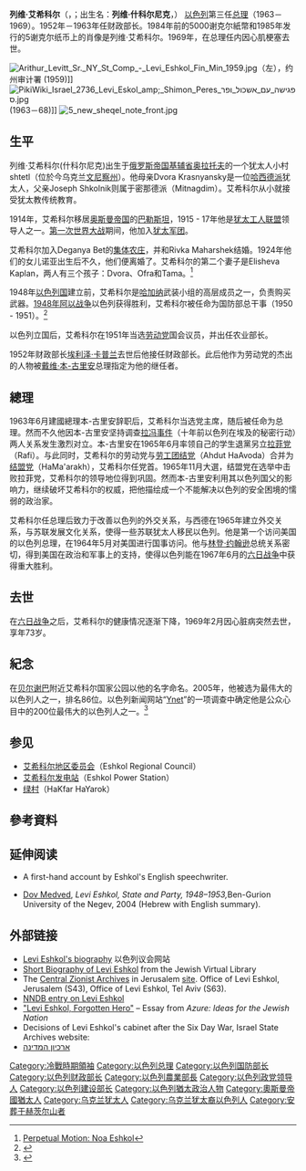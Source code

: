 {{Infobox Prime Minister
|name           =列维·艾希科尔<br />לֵוִי אֶשְׁכּוֹל
|birthname      =Levi Shkolnik
|image          =Portrait of prime minister Levy Eshkol. August 1963. D699-070.jpg
|office         ={{flagicon|Israel}} 第3任[[以色列总理|以色列总理]]
|president      =[[扎勒曼·夏扎尔|扎勒曼·夏扎尔]]
|term_start     =1963年6月21日
|term_end       = {{box|1969年2月26日}}
|predecessor    =[[戴维·本-古里安|戴维·本-古里安]]
|successor      =Yigal Allon {{small|(代理)}}<br>[[果尔达·梅厄|果尔达·梅厄]]（正任）
|office2        =[[以色列国防部|以色列国防部长]]
|primeminister2 ='''本人'''
|term_start2    = 1963年6月26日
|term_end2      = 1967年6月5日
|predecessor2   =[[戴维·本-古里安|戴维·本-古里安]]
|successor2     =[[摩西·达扬|摩西·达扬]]
|birth_date     ={{birth date|df=yes|1895|10|25}}
|birth_place    ={{flag|Russian Empire}}[[基輔省|基輔省]][[奥拉托夫|奥拉托夫]]
|death_date     ={{death date and age|df=yes|1969|2|26|1895|10|25}}
|death_place    ={{以色列}}[[耶路撒冷|耶路撒冷]]
|resting_place  = {{ISR}}[[耶路撒冷|耶路撒冷]][[赫茨爾山|赫茨爾山]]
|spouse         = Rebecca Maharshek{{small|(div. 1927)}}<br>Elisheva Eshkol{{small|(d. 1959)}}<br>Miriam Eshkol{{small|(until his death)}}
|children       = 4
|party          =[[以色列劳动党|劳动党]] <br>{{le|結盟黨 (以色列)|Alignment (Israel)|结盟党}}
|religion       =[[犹太教|犹太教]]
|signature      =Levi Eshkol signature.svg
}}
'''列维·艾希科尔'''（'''{{Audio|He-Levi_Eshkol.ogg|Levi Eshkol}}'''，{{lang-he-n|'''לֵוִי אֶשְׁכּוֹל'''}}；出生名：'''列维·什科尔尼克'''，{{bd|1895年|10月25日|1969年|2月26日}}） [[以色列|以色列]]第三任[[以色列总理|总理]]（1963－1969）。1952年－1963年任财政部长。1984年前的5000谢克尔紙幣和1985年发行的5谢克尔纸币上的肖像是列维·艾希科尔。1969年，在总理任内因心肌梗塞去世。

[[File:Arithur_Levitt_Sr._NY_St_Comp_-_Levi_Eshkol_Fin_Min_1959.jpg|thumb]]（左），约州审计署 (1959)]]
[[File:PikiWiki_Israel_2736_Levi_Eskol_amp;_Shimon_Peres_פגישה_עם_אשכול_ופרס.jpg|thumb]] (1963－68)]]
[[File:5_new_sheqel_note_front.jpg|thumb]]

==生平==
列维·艾希科尔(什科尔尼克)出生于[[俄罗斯帝国|俄罗斯帝国]][[基辅省|基辅省]][[奥拉托夫|奥拉托夫]]的一个犹太人小村shtetl（位於今乌克兰[[文尼察州|文尼察州]]）。他母亲Dvora Krasnyansky是一位[[哈西德派犹太教|哈西德派]]犹太人，父亲Joseph Shkolnik则属于密那德派（Mitnagdim）。艾希科尔从小就接受犹太教传统教育。

1914年，艾希科尔移居[[奥斯曼帝国|奥斯曼帝国]]的[[巴勒斯坦地區|巴勒斯坦]]，1915 - 17年他是[[犹太工人联盟|犹太工人联盟]]领导人之一。[[第一次世界大战|第一次世界大战]]期间，他加入[[犹太军团|犹太军团]]。

艾希科尔加入Deganya Bet的[[基布兹|集体农庄]]，并和Rivka Maharshek结婚。1924年他们的女儿诺亚出生后不久，他们便离婚了。艾希科尔的第二个妻子是Elisheva Kaplan，两人有三个孩子：Dvora、Ofra和Tama。<ref>[http://www.haaretz.com/hasen/spages/1118230.html Perpetual Motion: Noa Eshkol]</ref>

1948年[[以色列国|以色列国]]建立前，艾希科尔是[[哈加纳|哈加纳]]武装小组的高层成员之一，负责购买武器。[[第一次中东战争|1948年阿以战争]]以色列获得胜利，艾希科尔被任命为国防部总干事（1950 - 1951）。<ref>{{Cite web |url=http://www.mfa.gov.il/MFA/Facts+About+Israel/State/Levi+Eshkol.htm?WBCMODE=PresentationUnpCredits%3FDisplayMode%3Dprint |title=Levi Eshkol |publisher=Israel Ministry of Foreign Affairs |accessdate=2020-12-21 |archivedate=2019-05-14 |archiveurl=https://web.archive.org/web/20190514100155/http://www.mfa.gov.il/MFA/Facts+About+Israel/State/Levi+Eshkol.htm?WBCMODE=PresentationUnpCredits%3FDisplayMode%3Dprint |deadurl=no }}</ref>

以色列立国后，艾希科尔在1951年当选[[以色列劳动党|劳动党]]国会议员，并出任农业部长。

1952年财政部长[[埃利泽·卡普兰|埃利泽·卡普兰]]去世后他接任财政部长。此后他作为劳动党的杰出的人物被[[戴维·本-古里安|戴维·本-古里安]]总理指定为他的继任者。

==總理==
1963年6月建國總理本-古里安辞职后，艾希科尔当选党主席，随后被任命为总理。然而不久他因本-古里安坚持调查[[拉冯事件|拉冯事件]]（十年前以色列在埃及的秘密行动）两人关系发生激烈对立。本-古里安在1965年6月率领自己的学生退黨另立[[拉菲党|拉菲党]]（Rafi）。与此同时，艾希科尔的劳动党与[[劳工团结党|劳工团结党]]（Ahdut HaAvoda）合并为[[结盟党|结盟党]]（HaMa'arakh），艾希科尔任党首。1965年11月大選，结盟党在选举中击败拉菲党，艾希科尔的领导地位得到巩固。然而本-古里安利用其以色列国父的影响力，继续破坏艾希科尔的权威，把他描绘成一个不能解决以色列的安全困境的懦弱的政治家。

艾希科尔任总理后致力于改善以色列的外交关系，与西德在1965年建立外交关系，与苏联发展文化关系，使得一些苏联犹太人移民以色列。他是第一个访问美国的以色列总理，在1964年5月对美国进行国事访问。他与[[林登·约翰逊|林登·约翰逊]]总统关系密切，得到美国在政治和军事上的支持，使得以色列能在1967年6月的[[第三次中东战争|六日战争]]中获得重大胜利。

==去世==
在[[六日战争|六日战争]]之后，艾希科尔的健康情况逐渐下降，1969年2月因心脏病突然去世，享年73岁。

==紀念==
在[[贝尔谢巴|贝尔谢巴]]附近艾希科尔国家公园以他的名字命名。2005年，他被选为最伟大的以色列人之一，排名86位。以色列新闻网站“[[Ynet|Ynet]]”的一项调查中确定他是公众心目中的200位最伟大的以色列人之一。<ref>{{cite news |url=http://www.ynet.co.il/articles/0,7340,L-3083171,00.html |title=הישראלי מספר 1: יצחק רבין – תרבות ובידור |work=Ynet |author=גיא בניוביץ' |date=1995-06-20 |accessdate=2011-07-10 |archivedate=2016-04-25 |archiveurl=https://web.archive.org/web/20160425055555/http://www.ynet.co.il/articles/0,7340,L-3083171,00.html |deadurl=no }}</ref>

==参见==
*[[艾希科尔地区委员会|艾希科尔地区委员会]]（Eshkol Regional Council）
*[[艾希科尔发电站|艾希科尔发电站]]（Eshkol Power Station）
*[[绿村|绿村]]（HaKfar HaYarok）

==參考資料==
{{reflist}}

==延伸阅读==
*{{cite book |authorlink=Yehuda Avner |last=Avner |first=Yehuda |title=The Prime Ministers: An Intimate Narrative of Israeli Leadership |year=2010 |isbn=978-1-59264-278-6 }} A first-hand account by Eshkol's English speechwriter.
*[[Dov_Medved|Dov Medved]], ''Levi Eshkol, State and Party, 1948–1953, ''Ben-Gurion University of the Negev, 2004 (Hebrew with English summary).

==外部链接==
*[http://www.knesset.gov.il/lexicon/eng/eshkol_eng.htm Levi Eshkol's biography] {{Wayback|url=http://www.knesset.gov.il/lexicon/eng/eshkol_eng.htm |date=20200812185748 }} 以色列议会网站 {{en icon}}
*[http://www.jewishvirtuallibrary.org/jsource/biography/eshkol.html Short Biography of Levi Eshkol]{{Wayback|url=http://www.jewishvirtuallibrary.org/jsource/biography/eshkol.html |date=20160316090135 }} from the Jewish Virtual Library
*The [[Central_Zionist_Archives|Central Zionist Archives]] in Jerusalem [https://web.archive.org/web/20120728191249/http://www.zionistarchives.org.il/ site]. Office of Levi Eshkol, Jerusalem (S43), Office of Levi Eshkol, Tel Aviv (S63).
*[http://www.nndb.com/people/948/000024876/ NNDB entry on Levi Eshkol]{{Wayback|url=http://www.nndb.com/people/948/000024876/ |date=20160303184426 }}
*[http://azure.org.il/article.php?id=248 "Levi Eshkol, Forgotten Hero"]{{Wayback|url=http://azure.org.il/article.php?id=248 |date=20110721142913 }} – Essay from ''Azure: Ideas for the Jewish Nation''
* Decisions of Levi Eshkol's cabinet after the Six Day War, Israel State Archives website:
* [https://web.archive.org/web/20120625221815/http://www.archives.gov.il/NR/exeres/03B6E62C-17B4-421C-98C7-C9BA925D8EF4%2Cframeless.htm?NRMODE=Published ארכיון המדינה]

{{S-start}}
{{s-off}}
{{s-bef|before=[[戴维·本-古里安|戴维·本-古里安]]}}
{{s-ttl|title=[[以色列总理|以色列总理]]|years=1963–1969}}
{{s-aft|after=[[伊加尔·阿隆|伊加尔·阿隆]] – 代理}}
{{s-ppo}}
{{s-bef|before = [[摩西·夏里特|摩西·夏里特]]}} 
{{s-ttl|title = [[以色列劳动党|劳动党]]领袖|years=1963–1965}} 
{{s-aft|after = 合并为{{tsl|en|Alignment (political party)||结盟党}}}}
{{s-bef|before = 新政党}} 
{{s-ttl|title = {{tsl|en|Alignment (political party)||结盟党}}领袖|years=1965–1969}} 
{{s-aft|after = [[伊加尔·阿隆|伊加尔·阿隆]] – 临时}}
{{S-end}}

{{以色列总理}}
{{以色列国防部长}}
{{以色列财政部长}}
{{以色列建设部长}}
{{冷戰相關人物}}

{{Authority control}}
{{DEFAULTSORT:Eshkol, Levi}}
[[Category:冷戰時期領袖|Category:冷戰時期領袖]]
[[Category:以色列总理|Category:以色列总理]]
[[Category:以色列国防部长|Category:以色列国防部长]]
[[Category:以色列财政部长|Category:以色列财政部长]]
[[Category:以色列農業部長|Category:以色列農業部長]]
[[Category:以色列政党领导人|Category:以色列政党领导人]]
[[Category:以色列建设部长|Category:以色列建设部长]]
[[Category:以色列猶太政治人物|Category:以色列猶太政治人物]]
[[Category:奧斯曼帝國猶太人|Category:奧斯曼帝國猶太人]]
[[Category:乌克兰犹太人|Category:乌克兰犹太人]]
[[Category:乌克兰犹太裔以色列人|Category:乌克兰犹太裔以色列人]]
[[Category:安葬于赫茨尔山者|Category:安葬于赫茨尔山者]]